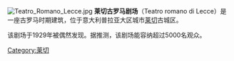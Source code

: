 {{Coord|40.3513908|18.1705391|type:landmark|display=title}}
[[File:Teatro_Romano_Lecce.jpg|right]]
'''莱切古罗马剧场'''（Teatro romano di Lecce）是一座古罗马时期建筑，位于意大利普拉亚大区城市[[莱切|莱切]]古城区。

该剧场于1929年被偶然发现。据推测，该剧场能容纳超过5000名观众。

[[Category:莱切|Category:莱切]]